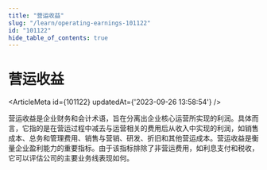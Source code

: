 ```yaml
---
title: "营运收益"
slug: "/learn/operating-earnings-101122"
id: "101122"
hide_table_of_contents: true
---
```



# 营运收益

<ArticleMeta id={101122} updatedAt={'2023-09-26 13:58:54'} />
<div className='border-solid border-b border-t-0 my-4 border-[var(--ifm-color-gray-300)]' />

营运收益是企业财务和会计术语，旨在分离出企业核心运营所实现的利润。具体而言，它指的是在营运过程中减去与运营相关的费用后从收入中实现的利润，如销售成本、总务和管理费用、销售与营销、研发、折旧和其他营运成本。营运收益是衡量企业盈利能力的重要指标。由于该指标排除了非营运费用，如利息支付和税收，它可以评估公司的主要业务线表现如何。
